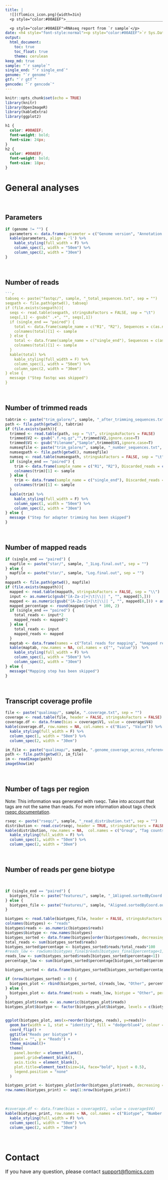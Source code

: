 ```yaml
---
title: |
  ![](flomics_icon.png){width=3in}
  <p style="color:#00AEEF">________________________________________________________</p>

  <p style="color:#00AEEF">RNAseq report from `r sample`</p>
date: <h4 style="font-style:normal"><p style="color:#00AEEF">`r Sys.Date()`</p></h4><br />
output:
  html_document:
    toc: true
    toc_float: true
    theme: cerulean
keep_md: true
sample: "`r sample`"
single_end: "`r single_end`"
genome: "`r genome`"
gtf: "`r gtf`"
gencode: "`r gencode`"
---
```


```r
knitr::opts_chunk$set(echo = TRUE)
library(knitr)
library(OpenImageR)
library(kableExtra)
library(ggplot2)
```

```css
h1 {
  color: #00AEEF;
  font-weight: bold;
  font-size: 24px;
}
h2 {
  color: #00AEEF;
  font-weight: bold;
  font-size: 18px;
}
```


#  General analyses

\


## Parameters

```r
if (genome != "") {
  parameters <- data.frame(parameter = c("Genome version", "Annotation version (Ensembl)", "Gencode version"), Value = c(genome, gtf, gencode))
  kable(parameters, align = 'l') %>%
    kable_styling(full_width = F) %>%
    column_spec(1, width = "50em") %>%
    column_spec(2, width = "30em")
}
```

\


##  Number of reads

```r
```r
tabseq <- paste("fastqc/", sample, "_total_sequences.txt", sep = "")
seqpath <- file.path(getwd(), tabseq)
if (file.exists(seqpath)){
  seqs <- read.table(seqpath, stringsAsFactors = FALSE, sep = "\t")
  seqs[,1] <- gsub(" .+", "", seqs[,1])
  if (single_end == "paired") {
    total <- data.frame(sample_name = c("R1", "R2"), Sequences = c(as.numeric(seqs[2,1])/4, as.numeric(seqs[2,2])/4))
    colnames(total)[1] <- sample
  } else {
    total <- data.frame(sample_name = c("single_end"), Sequences = c(as.numeric(seqs[1,1]))/4)
    colnames(total)[1] <- sample
  }
  kable(total) %>%
    kable_styling(full_width = F) %>%
    column_spec(1, width = "50em") %>%
    column_spec(2, width = "30em")
} else {
  message ("Step fastqc was skipped")
}
```

\


##  Number of trimmed reads

```r
tabtrim <- paste("trim_galore/", sample, "_after_trimming_sequences.txt", sep = "")
path <- file.path(getwd(), tabtrim)
if (file.exists(path)){
  trimmed <- read.table(path, sep = "\t", stringsAsFactors = FALSE)
  trimmed$V2 <- gsub(".f.+q.gz","",trimmed$V2,ignore.case=T)
  trimmed$V1 <- gsub("Filename","Sample",trimmed$V1,ignore.case=T)
  numseqfile <- paste("trim_galore/", sample, "_number_sequences.txt", sep = "")
  numseqpath <- file.path(getwd(), numseqfile)
  numseq <- read.table(numseqpath, stringsAsFactors = FALSE, sep = "\t")
  if (single_end == "paired") {
    trim <- data.frame(sample_name = c("R1", "R2"), Discarded_reads = c(as.numeric(numseq[1,1])/4-as.numeric(trimmed[2,2]), as.numeric(numseq[2,1])/4-as.numeric(trimmed[4,2])))
    colnames(trim)[1] <- sample
  } else {
    trim <- data.frame(sample_name = c("single_end"), Discarded_reads = c(as.numeric(numseq[1,1])/4-as.numeric(trimmed[2,2])))
    colnames(trim)[1] <- sample
  }
  kable(trim) %>%
    kable_styling(full_width = F) %>%
    column_spec(1, width = "50em") %>%
    column_spec(2, width = "30em")
} else {
  message ("Step for adapter trimming has been skipped")
}

```

\


## Number of mapped reads

```r
if (single_end == "paired") {
  mapfile <- paste("star/", sample, "_1Log.final.out", sep = "")
} else {
  mapfile <- paste("star/", sample, "Log.final.out", sep = "")
}
mappath <- file.path(getwd(), mapfile)
if (file.exists(mappath)){
  mapped <- read.table(mappath, stringsAsFactors = FALSE, sep = "\\")
  input <- as.numeric(gsub("[A-Za-z]+|\t|\\|| ", "", mapped[5,]))
  mapped <- as.numeric(gsub("[A-Za-z]+|\t|\\|| ", "", mapped[8,])) + as.numeric(gsub("[A-Za-z]+|\t|\\|| ", "", mapped[23,])) + as.numeric(gsub("[A-Za-z]+|\t|\\|| ", "", mapped[25,]))
  mapped_percentage <- round(mapped/input * 100, 2)
  if (single_end == "paired") {
    total_reads <- input*2
    mapped_reads <- mapped*2
  } else {
    total_reads <- input
    mapped_reads <- mapped
  }
  maptab <- data.frame(names = c("Total reads for mapping", "%mapped reads", "mapped reads"), Values = c(as.integer(total_reads), mapped_percentage, as.integer(mapped_reads)))
  kable(maptab, row.names = NA, col.names = c("", "value"))  %>%
    kable_styling(full_width = F) %>%
    column_spec(1, width = "50em") %>%
    column_spec(2, width = "30em")
} else {
  message("Mapping step has been skipped")
}

```


\


## Transcript coverage profile

```r
file <- paste("qualimap/", sample, ".coverage.txt", sep = "")
coverage <- read.table(file, header = FALSE, stringsAsFactors = FALSE)
coverage.df <- data.frame(bias = coverage$V1, value = coverage$V4)
kable(coverage.df, row.names = NA, col.names = c("Bias", "Value")) %>%
  kable_styling(full_width = F) %>%
  column_spec(1, width = "50em") %>%
  column_spec(2, width = "30em")
```

```r
im_file <- paste("qualimap/", sample, ".genome_coverage_across_reference.png", sep = "")
path <- file.path(getwd(), im_file)
im <- readImage(path)
imageShow(im)
```


\

## Number of tags per region
Note: This information was generated with rseqc. Take into account that tags are not the same than reads. For more information about tags check [rseqc documentation](http://rseqc.sourceforge.net/#read-distribution-py).

```r
rseqc <- paste("rseqc/", sample, "_read_distribution.txt", sep = "")
distribution <- read.csv(rseqc, header = TRUE, stringsAsFactors = FALSE, sep = "\t")
kable(distribution, row.names = NA,  col.names = c("Group", "Tag counts")) %>%
  kable_styling(full_width = F) %>%
  column_spec(1, width = "50em") %>%
  column_spec(2, width = "30em")
```

\


## Number of reads per gene biotype

\

```r
if (single_end == "paired") {
  biotypes_file <- paste("features/", sample, "_1Aligned.sortedByCoord.out_biotype_counts_mqc.txt", sep = "")
} else {
  biotypes_file <- paste("features/", sample, "Aligned.sortedByCoord.out_biotype_counts_mqc.txt", sep = "")
}

biotypes <- read.table(biotypes_file, header = FALSE, stringsAsFactors = FALSE, row.names = 1)
colnames(biotypes) <- "reads"
biotypes$reads <- as.numeric(biotypes$reads)
biotypes$biotype <- row.names(biotypes)
biotypes_sorted <- data.frame(biotypes[order(biotypes$reads, decreasing = TRUE),])
total_reads <- sum(biotypes_sorted$reads)
biotypes_sorted$percentage <- biotypes_sorted$reads/total_reads*100
#reads_low <- rowSums(biotypes_final$reads[biotypes_final$percentage<1])
reads_low <- sum(biotypes_sorted$reads[biotypes_sorted$percentage<1])
percentage_low <- sum(biotypes_sorted$percentage[biotypes_sorted$percentage<1])

biotypes_sorted <- data.frame(biotypes_sorted[biotypes_sorted$percentage > 1,])

if (nrow(biotypes_sorted) > 0) {
  biotypes_plot <- rbind(biotypes_sorted, c(reads_low, "Other", percentage_low))
} else {
  biotypes_plot <- data.frame(reads = reads_low, biotype = "Other", percentage = percentage_low)
}
biotypes_plot$reads <- as.numeric(biotypes_plot$reads)
biotypes_plot$biotype <- factor(biotypes_plot$biotype, levels = c(biotypes_sorted$biotype, "Other"))


ggplot(biotypes_plot, aes(x=reorder(biotype, reads), y=reads))+
  geom_bar(width = 1, stat = "identity", fill = "dodgerblue4", colour = "white") +
  coord_flip() +
  ggtitle("Reads per biotype") +
  labs(x = "", y = "Reads") +
  theme_minimal()+
  theme(
    panel.border = element_blank(),
    panel.grid=element_blank(),
    axis.ticks = element_blank(),
    plot.title=element_text(size=14, face="bold", hjust = 0.5),
    legend.position = "none"
  )

biotypes_print <- biotypes_plot[order(biotypes_plot$reads, decreasing = TRUE), c("biotype", "reads")]
row.names(biotypes_print) <- seq(1:nrow(biotypes_print))
```
\

```r
#coverage.df <- data.frame(bias = coverage$V1, value = coverage$V4)
kable(biotypes_print, row.names = NA, col.names = c("Biotype", "Number of Reads")) %>%
  kable_styling(full_width = F) %>%
  column_spec(1, width = "50em") %>%
  column_spec(2, width = "30em")
```

\


# Contact

<font size="3">If you have any question, please contact [support@flomics.com](mailto:support@flomics.com) </font>
